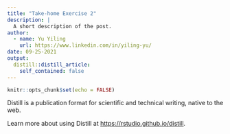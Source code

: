 ```yaml
---
title: "Take-home Exercise 2"
description: |
  A short description of the post.
author:
  - name: Yu Yiling
    url: https://www.linkedin.com/in/yiling-yu/
date: 09-25-2021
output:
  distill::distill_article:
    self_contained: false
---
```



```r
knitr::opts_chunk$set(echo = FALSE)
```

Distill is a publication format for scientific and technical writing, native to the web.

Learn more about using Distill at <https://rstudio.github.io/distill>.


